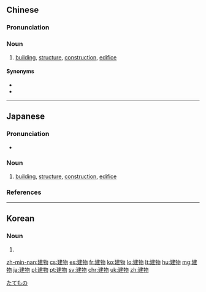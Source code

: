==Chinese==
{{zh-forms}}

===Pronunciation===
{{zh-pron
|m=jiànwù
|c=gin3 mat6
|mn=kiàn-bu̍t
|cat=n
}}

===Noun===
{{zh-noun}}

# [[building]], [[structure]], [[construction]], [[edifice]]

====Synonyms====
* {{zh-l|建築物}}
* {{zh-l|建築}}

----

==Japanese==
{{ja-kanjitab|た|o1=て|もの|yomi=kun}}

===Pronunciation===
* {{ja-pron|たてもの|y=k|acc=2|acc2=3|acc_ref=NHK|acc2_ref=NHK}}

===Noun===
{{ja-noun|たてもの}}

# [[building]], [[structure]], [[construction]], [[edifice]]
#: {{ja-usex|東京は'''建物'''でいっぱいですね！|とうきょう は '''たてもの''' で いっぱい です ね！|Tokyo is full of '''buildings''' isn't it!}}

===References===
<references/>

[[Category:ja:Buildings|たてもの]]

----

==Korean==
{{ko-hanjatab}}

===Noun===
{{ko-noun|hangeul=건물}}

# {{hanja form of|건물|[[building]], [[structure]], [[construction]], [[edifice]]}}

[[zh-min-nan:建物]]
[[cs:建物]]
[[es:建物]]
[[fr:建物]]
[[ko:建物]]
[[lo:建物]]
[[lt:建物]]
[[hu:建物]]
[[mg:建物]]
[[ja:建物]]
[[pl:建物]]
[[pt:建物]]
[[sv:建物]]
[[chr:建物]]
[[uk:建物]]
[[zh:建物]]